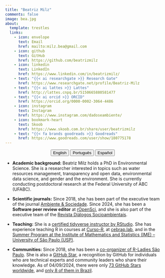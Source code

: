 ```yaml
---
title: "Beatriz Milz"
comments: false
image: bea.jpg
about:
  template: trestles
  links:
    - icon: envelope
      text: Email
      href: mailto:milz.bea@gmail.com
    - icon: github
      text: GitHub
      href: https://github.com/beatrizmilz
    - icon: linkedin
      text: LinkedIn
      href: https://www.linkedin.com/in/beatrizmilz/  
    - text: "{{< ai researchgate >}} Research Gate"
      href: https://www.researchgate.net/profile/Beatriz-Milz
    - text: "{{< ai lattes >}} Lattes"
      href: http://lattes.cnpq.br/5150665880581477
    - text: "{{< ai orcid >}} ORCID"
      href: https://orcid.org/0000-0002-3064-4486
    - icon: instagram
      text: Instagram
      href: https://www.instagram.com/dadoseambiente/   
    - icon: bookmark-heart
      text: Skoob
      href: https://www.skoob.com.br/share/user/beatrizmilz  
    - text: "{{< fa brands goodreads >}} Goodreads"
      href: https://www.goodreads.com/user/show/180775178 
---
```


<center>

::: {.btn-group role="group" aria-label="About"}
<a href="about.html"> <button type="button" class="btn btn-primary me-md-2 btn-sm">English</button></a> <a href="about-pt.html"> <button type="button" class="btn btn-primary me-md-2 btn-sm">Português</button></a> <a href="about-es.html"><button type="button" class="btn btn-primary me-md-2 btn-sm">Español</button></a>
:::

</center>

::: {#hero-heading}

- **Academic background:** Beatriz Milz holds a PhD in Environmental Science. She is a researcher interested in topics such as water resources management, transparency and open data, environmental data science, and gender and the environment. She is currently conducting postdoctoral research at the Federal University of ABC (UFABC).

- **Scientific journals:** Since 2018, she has been part of the executive team of the journal [Ambiente & Sociedade](https://www.scielo.br/j/asoc/). Since 2024, she has been a **Software peer review editor** at [rOpenSci](https://ropensci.org/), and she is also part of the executive team of the [Revista Diálogos Socioambientais](https://periodicos.ufabc.edu.br/index.php/dialogossocioambientais/index).

- **Teaching:** She is a [certified tidyverse instructor by RStudio](https://education.rstudio.com/trainers/people/milz+beatriz/). She has experience teaching R in courses at [Curso-R](https://curso-r.com/), at [cebrap.lab](https://cebrap.org.br/cebrap-lab/), and in the [Summer Program at the Institute of Mathematics and Statistics (IME) – University of São Paulo (USP)](https://www.ime.usp.br/verao/).

- **Communities:** Since 2018, she has been a [co-organizer of R-Ladies São Paulo](https://rladies-sp.org/). She is also a [GitHub Star](https://stars.github.com/profiles/beatrizmilz/), a recognition by GitHub for individuals who are technical experts and community leaders who share their knowledge. As of 04/09/2024, there were only [73 GitHub Stars worldwide](https://stars.github.com/profiles/), and [only 8 of them in Brazil](https://stars.github.com/profiles/?country=Brazil).
:::
